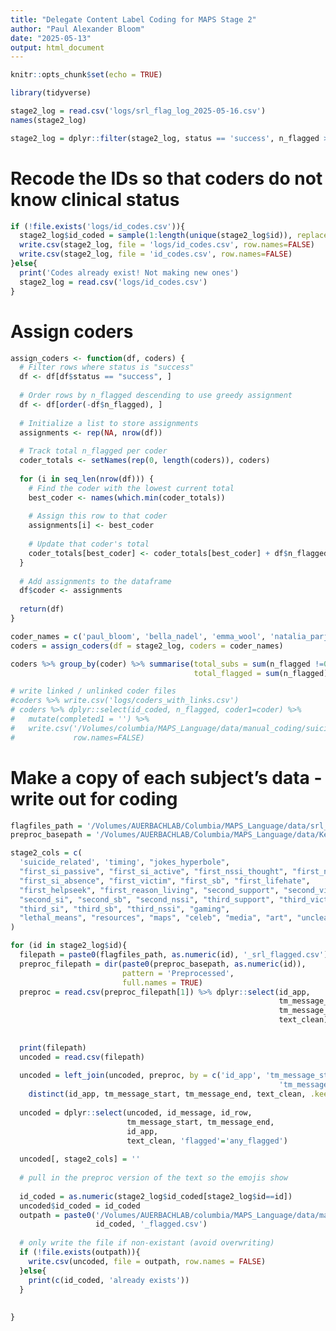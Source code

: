 ```yaml
---
title: "Delegate Content Label Coding for MAPS Stage 2"
author: "Paul Alexander Bloom"
date: "2025-05-13"
output: html_document
---
```


```r
knitr::opts_chunk$set(echo = TRUE)
```

```r
library(tidyverse)
```

```r
stage2_log = read.csv('logs/srl_flag_log_2025-05-16.csv')
names(stage2_log)

stage2_log = dplyr::filter(stage2_log, status == 'success', n_flagged > 0)
```

# Recode the IDs so that coders do not know clinical status
```r
if (!file.exists('logs/id_codes.csv')){
  stage2_log$id_coded = sample(1:length(unique(stage2_log$id)), replace = FALSE)
  write.csv(stage2_log, file = 'logs/id_codes.csv', row.names=FALSE)
  write.csv(stage2_log, file = 'id_codes.csv', row.names=FALSE)
}else{
  print('Codes already exist! Not making new ones')
  stage2_log = read.csv('logs/id_codes.csv')
}

```

# Assign coders

```r
assign_coders <- function(df, coders) {
  # Filter rows where status is "success"
  df <- df[df$status == "success", ]
  
  # Order rows by n_flagged descending to use greedy assignment
  df <- df[order(-df$n_flagged), ]
  
  # Initialize a list to store assignments
  assignments <- rep(NA, nrow(df))
  
  # Track total n_flagged per coder
  coder_totals <- setNames(rep(0, length(coders)), coders)
  
  for (i in seq_len(nrow(df))) {
    # Find the coder with the lowest current total
    best_coder <- names(which.min(coder_totals))
    
    # Assign this row to that coder
    assignments[i] <- best_coder
    
    # Update that coder's total
    coder_totals[best_coder] <- coder_totals[best_coder] + df$n_flagged[i]
  }
  
  # Add assignments to the dataframe
  df$coder <- assignments
  
  return(df)
}

coder_names = c('paul_bloom', 'bella_nadel', 'emma_wool', 'natalia_parjane', 'julia_greenblatt')
coders = assign_coders(df = stage2_log, coders = coder_names)

coders %>% group_by(coder) %>% summarise(total_subs = sum(n_flagged !=0), 
                                         total_flagged = sum(n_flagged))

# write linked / unlinked coder files
#coders %>% write.csv('logs/coders_with_links.csv')
# coders %>% dplyr::select(id_coded, n_flagged, coder1=coder) %>% 
#   mutate(completed1 = '') %>%
#   write.csv('/Volumes/columbia/MAPS_Language/data/manual_coding/suicide_language/step_two_coding/step2_coding_delegation.csv',
#             row.names=FALSE)
```

# Make a copy of each subject's data - write out for coding
```r
flagfiles_path = '/Volumes/AUERBACHLAB/Columbia/MAPS_Language/data/srl_flagged/'
preproc_basepath = '/Volumes/AUERBACHLAB/Columbia/MAPS_Language/data/KeyInput/'

stage2_cols = c(
  'suicide_related', 'timing', "jokes_hyperbole",
  "first_si_passive", "first_si_active", "first_nssi_thought", "first_nssi_behav", 
  "first_si_absence", "first_victim", "first_sb", "first_lifehate", 
  "first_helpseek", "first_reason_living", "second_support", "second_victim", 
  "second_si", "second_sb", "second_nssi", "third_support", "third_victim", 
  "third_si", "third_sb", "third_nssi", "gaming", 
  "lethal_means", "resources", "maps", "celeb", "media", "art", "unclear", "other"
)

for (id in stage2_log$id){
  filepath = paste0(flagfiles_path, as.numeric(id), '_srl_flagged.csv')
  preproc_filepath = dir(paste0(preproc_basepath, as.numeric(id)), 
                         pattern = 'Preprocessed', 
                         full.names = TRUE)
  preproc = read.csv(preproc_filepath[1]) %>% dplyr::select(id_app, 
                                                            tm_message_start,
                                                            tm_message_end,
                                                            text_clean)
  
  
  print(filepath)
  uncoded = read.csv(filepath)
  
  uncoded = left_join(uncoded, preproc, by = c('id_app', 'tm_message_start',
                                                            'tm_message_end')) %>%
    distinct(id_app, tm_message_start, tm_message_end, text_clean, .keep_all = TRUE)
  
  uncoded = dplyr::select(uncoded, id_message, id_row,
                          tm_message_start, tm_message_end, 
                          id_app,
                          text_clean, 'flagged'='any_flagged')
  
  uncoded[, stage2_cols] = ''
  
  # pull in the preproc version of the text so the emojis show
  
  id_coded = as.numeric(stage2_log$id_coded[stage2_log$id==id])
  uncoded$id_coded = id_coded
  outpath = paste0('/Volumes/AUERBACHLAB/columbia/MAPS_Language/data/manual_coding/suicide_language/step_two_coding/uncoded_csv/',
                   id_coded, '_flagged.csv')
  
  # only write the file if non-existant (avoid overwriting)
  if (!file.exists(outpath)){
    write.csv(uncoded, file = outpath, row.names = FALSE)
  }else{
    print(c(id_coded, 'already exists'))
  }
  
  
}


```

  
